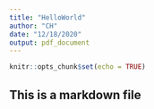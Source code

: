 ```yaml
---
title: "HelloWorld"
author: "CH"
date: "12/18/2020"
output: pdf_document
---
```


```r
knitr::opts_chunk$set(echo = TRUE)
```

## This is a markdown file